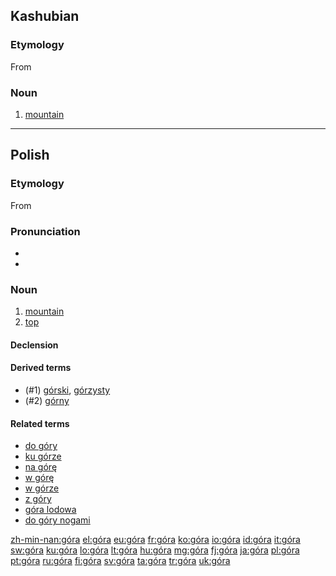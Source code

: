 {{also|gora|göra|górą}}
==Kashubian==

===Etymology===
From {{etyl|sla-pro|csb}} {{recons|gora|lang=sla-pro}}

===Noun===
{{head|csb|noun|g=f}}

# [[mountain]]
----
==Polish==

===Etymology===
From {{etyl|sla-pro|pl}} {{recons|gora|lang=sla-pro}}

===Pronunciation===
* {{audio|Pl-góra.ogg|audio}}
* {{IPA|[ˈɡura]|lang=pl}}

===Noun===
{{head|pl|noun|g=f}}

# [[mountain]]
# [[top]]

====Declension====
{{pl-decl-noun
|góra|góry
|góry|gór
|górze|górom
|górę|góry
|górą|górami
|górze|górach
|góro|góry
}}

====Derived terms====
* (#1) [[górski]], [[górzysty]]
* (#2) [[górny]]

====Related terms====
* [[do góry]]
* [[ku górze]]
* [[na górę]]
* [[w górę]]
* [[w górze]]
* [[z góry]]
* [[góra lodowa]]
* [[do góry nogami]]

[[zh-min-nan:góra]]
[[el:góra]]
[[eu:góra]]
[[fr:góra]]
[[ko:góra]]
[[io:góra]]
[[id:góra]]
[[it:góra]]
[[sw:góra]]
[[ku:góra]]
[[lo:góra]]
[[lt:góra]]
[[hu:góra]]
[[mg:góra]]
[[fj:góra]]
[[ja:góra]]
[[pl:góra]]
[[pt:góra]]
[[ru:góra]]
[[fi:góra]]
[[sv:góra]]
[[ta:góra]]
[[tr:góra]]
[[uk:góra]]